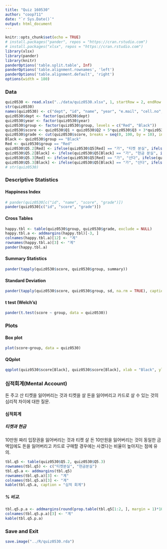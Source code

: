 ```yaml
---
title: "Quiz 160530"
author: "coop711"
date: "`r Sys.Date()`"
output: html_document
---
```


```r
knitr::opts_chunk$set(echo = TRUE)
# install.packages("pander", repos = "https://cran.rstudio.com")
# install.packages("xlsx", repos = "https://cran.rstudio.com")
library(xlsx)
library(pander)
library(knitr)
panderOptions('table.split.table', Inf)
panderOptions('table.alignment.rownames', 'left')
panderOptions('table.alignment.default', 'right')
options(width = 180)
```

### Data 

```r
quiz0530 <- read.xlsx("../data/quiz0530.xlsx", 1, startRow = 2, endRow = 66, colIndex = c(3:7, 9:15), colClasses = c(rep("character", 6), rep("numeric", 4), rep("character", 2)), stringsAsFactors = FALSE)
str(quiz0530)
names(quiz0530) <- c("dept", "id", "name", "year", "e.mail", "cell.no", paste("Q", 1:5, sep = ""), "group")
quiz0530$dept <- factor(quiz0530$dept)
quiz0530$year <- factor(quiz0530$year)
quiz0530$group <- factor(quiz0530$group, levels = c("Red", "Black"))
quiz0530$score <- quiz0530$Q1 + quiz0530$Q2 + 5*quiz0530$Q3 + 3*quiz0530$Q4
quiz0530$grade <- cut(quiz0530$score, breaks = seq(0, 100, by = 10), include.lowest = TRUE, right = FALSE)
Black <- quiz0530$group == "Black"
Red <- quiz0530$group == "Red"
quiz0530$Q5.2[Red] <- ifelse(quiz0530$Q5[Red] == "가", "티켓 분실", ifelse(quiz0530$Q5[Red] == "나", "티켓 분실", NA))
quiz0530$Q5.2[Black] <- ifelse(quiz0530$Q5[Black] == "가", "현금 분실", ifelse(quiz0530$Q5[Black] == "나", "현금 분실", NA))
quiz0530$Q5.3[Red] <- ifelse(quiz0530$Q5[Red] == "가", "산다", ifelse(quiz0530$Q5[Red] == "나", "안 산다", NA))
quiz0530$Q5.3[Black] <- ifelse(quiz0530$Q5[Black] == "가", "산다", ifelse(quiz0530$Q5[Black] == "나", "안 산다", NA))
# str(quiz0530)
```

### Descriptive Statistics

#### Happiness Index

```r
# pander(quiz0530[c("id", "name", "score", "grade")])
pander(quiz0530[c("id", "score", "grade")])
```

#### Cross Tables

```r
happy.tbl <- table(quiz0530$group, quiz0530$grade, exclude = NULL)
happy.tbl.a <- addmargins(happy.tbl)[-3, ]
colnames(happy.tbl.a)[12] <- "계"
rownames(happy.tbl.a)[3] <- "계"
pander(happy.tbl.a)
```

#### Summary Statistics

```r
pander(tapply(quiz0530$score, quiz0530$group, summary))
```

#### Standard Deviation

```r
pander(tapply(quiz0530$score, quiz0530$group, sd, na.rm = TRUE), caption = "Standard Deviation")
```

#### t test (Welch's)

```r
pander(t.test(score ~ group, data = quiz0530))
```

### Plots

#### Box plot

```r
plot(score~group, data = quiz0530)
```

#### QQplot

```r
qqplot(quiz0530$score[Black], quiz0530$score[Black], xlab = "Black", ylab = "Red")
```

### 심적회계(Mental Account)

돈 주고 산 티켓을 잃어버리는 것과 티켓을 살 돈을 잃어버리고 카드로 살 수 있는 것의 심리적 차이에 대한 질문.

#### 심적회계

##### 티켓과 현금

10만원 짜리 입장권을 잃어버리는 것과 티켓 살 돈 10만원을 잃어버리는 것이 동일한 금액임에도 돈을 잃어버리고 카드로 구매할 경우에는 사겠다는 비율이 높아지는 점에 유의.

```r
tbl.q5 <- table(quiz0530$Q5.2, quiz0530$Q5.3)
rownames(tbl.q5) <- c("티켓분실", "현금분실")
tbl.q5.a <- addmargins(tbl.q5)
rownames(tbl.q5.a)[3] <- "계"
colnames(tbl.q5.a)[3] <- "계"
kable(tbl.q5.a, caption = "심적 회계")
```

##### % 비교.  

```r
tbl.q5.p.a <- addmargins(round(prop.table(tbl.q5[1:2, ], margin = 1)*100, digits = 1))[1:2, ]
colnames(tbl.q5.p.a)[3] <- "계"
kable(tbl.q5.p.a)
```

### Save and Exit

```r
save.image("../R/quiz0530.rda")
```
